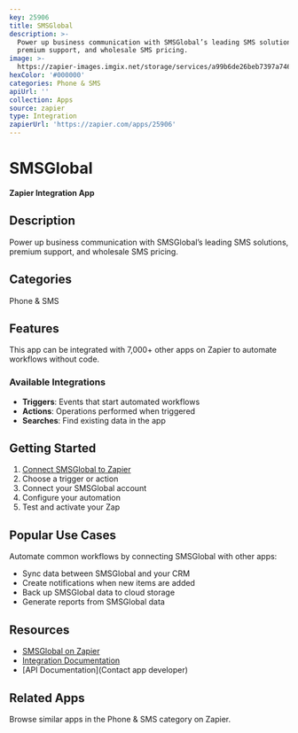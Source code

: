 ```yaml
---
key: 25906
title: SMSGlobal
description: >-
  Power up business communication with SMSGlobal’s leading SMS solutions,
  premium support, and wholesale SMS pricing.
image: >-
  https://zapier-images.imgix.net/storage/services/a99b6de26beb7397a7462003f855c91b_2.png?auto=format%2Ccompress&ixlib=python-3.0.0&q=50
hexColor: '#000000'
categories: Phone & SMS
apiUrl: ''
collection: Apps
source: zapier
type: Integration
zapierUrl: 'https://zapier.com/apps/25906'
---
```

# SMSGlobal

**Zapier Integration App**

## Description

Power up business communication with SMSGlobal’s leading SMS solutions, premium support, and wholesale SMS pricing.

## Categories

Phone & SMS

## Features

This app can be integrated with 7,000+ other apps on Zapier to automate workflows without code.

### Available Integrations

- **Triggers**: Events that start automated workflows
- **Actions**: Operations performed when triggered
- **Searches**: Find existing data in the app

## Getting Started

1. [Connect SMSGlobal to Zapier](https://zapier.com/apps/25906)
2. Choose a trigger or action
3. Connect your SMSGlobal account
4. Configure your automation
5. Test and activate your Zap

## Popular Use Cases

Automate common workflows by connecting SMSGlobal with other apps:

- Sync data between SMSGlobal and your CRM
- Create notifications when new items are added
- Back up SMSGlobal data to cloud storage
- Generate reports from SMSGlobal data

## Resources

- [SMSGlobal on Zapier](https://zapier.com/apps/25906)
- [Integration Documentation](https://zapier.com/apps/25906/integrations)
- [API Documentation](Contact app developer)

## Related Apps

Browse similar apps in the Phone & SMS category on Zapier.
